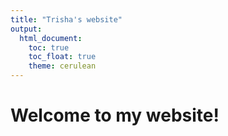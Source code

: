 ```yaml
---
title: "Trisha's website"
output: 
  html_document:
    toc: true
    toc_float: true
    theme: cerulean
---
```


# Welcome to my website!

